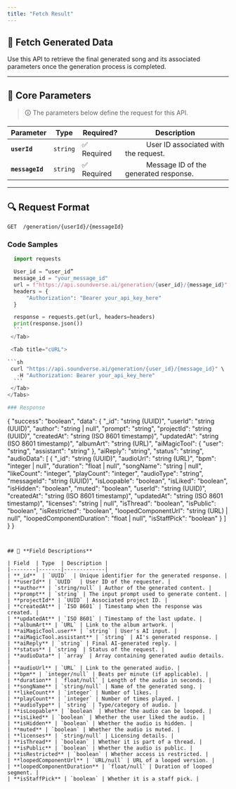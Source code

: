 ```yaml
---
title: "Fetch Result"
---
```



## 📌 Fetch Generated Data  
Use this API to retrieve the final generated song and its associated parameters once the generation process is completed.

---

## 🔹 **Core Parameters**  
> 🛈 The parameters below define the request for this API.

| Parameter  | Type      | Required? | Description |
|------------|----------|-----------|-------------|
| **`userId`**  | `string`  | ✅ Required |  &#x2003;&emsp;&emsp;User ID associated with the request. |
| **`messageId`**  | `string`  | ✅ Required |  &#x2003;&emsp;&emsp;Message ID of the generated response. |

---

## 🔍 **Request Format**  

```http
GET  /generation/{userId}/{messageId}
```


### Code Samples
<Tabs>
  <Tab title="Python">
  
  ```python
    import requests

    User_id = “user_id”
    message_id = "your_message_id"
    url = f"https://api.soundverse.ai/generation/{user_id}/{message_id}"
    headers = {
        "Authorization": "Bearer your_api_key_here"
    }

    response = requests.get(url, headers=headers)
    print(response.json())
    ```
   </Tab>

   <Tab title="cURL">
  
  ```sh
   curl "https://api.soundverse.ai/generation/{user_id}/{message_id}" \
     -H "Authorization: Bearer your_api_key_here"
    ```
   </Tab>
</Tabs>

### Response

```
{
  "success": "boolean",
  "data": {
    "_id": "string (UUID)",
    "userId": "string (UUID)",
    "author": "string | null",
    "prompt": "string",
    "projectId": "string (UUID)",
    "createdAt": "string (ISO 8601 timestamp)",
    "updatedAt": "string (ISO 8601 timestamp)",
    "albumArt": "string (URL)",
    "aiMagicTool": {
      "user": "string",
      "assistant": "string"
    },
    "aiReply": "string",
    "status": "string",
    "audioData": [
      {
        "_id": "string (UUID)",
        "audioUrl": "string (URL)",
        "bpm": "integer | null",
        "duration": "float | null",
        "songName": "string | null",
        "likeCount": "integer",
        "playCount": "integer",
        "audioType": "string",
        "messageId": "string (UUID)",
        "isLoopable": "boolean",
        "isLiked": "boolean",
        "isHidden": "boolean",
        "muted": "boolean",
        "userId": "string (UUID)",
        "createdAt": "string (ISO 8601 timestamp)",
        "updatedAt": "string (ISO 8601 timestamp)",
        "licenses": "string | null",
        "isThread": "boolean",
        "isPublic": "boolean",
        "isRestricted": "boolean",
        "loopedComponentUrl": "string (URL) | null",
        "loopedComponentDuration": "float | null",
        "isStaffPick": "boolean"
      }
    ]
  }
}
```


## 📄 **Field Descriptions**

| Field  | Type  | Description |
|--------|-------|-------------|
| **_id**  | `UUID`  | Unique identifier for the generated response. |
| **userId** | `UUID`  | User ID of the requester. |
| **author** | `string/null` | Author of the generated content. |
| **prompt** | `string` | The input prompt used to generate content. |
| **projectId** | `UUID` | Associated project ID. |
| **createdAt** | `ISO 8601` | Timestamp when the response was created. |
| **updatedAt** | `ISO 8601` | Timestamp of the last update. |
| **albumArt** | `URL` | Link to the album artwork. |
| **aiMagicTool.user** | `string` | User's AI input. |
| **aiMagicTool.assistant** | `string` | AI's generated response. |
| **aiReply** | `string` | Final AI-generated reply. |
| **status** | `string` | Status of the request. |
| **audioData** | `array` | Array containing generated audio details. |
| **audioUrl** | `URL` | Link to the generated audio. |
| **bpm** | `integer/null` | Beats per minute (if applicable). |
| **duration** | `float/null` | Length of the audio in seconds. |
| **songName** | `string/null` | Name of the generated song. |
| **likeCount** | `integer` | Number of likes. |
| **playCount** | `integer` | Number of times played. |
| **audioType** | `string` | Type/category of audio. |
| **isLoopable** | `boolean` | Whether the audio can be looped. |
| **isLiked** | `boolean` | Whether the user liked the audio. |
| **isHidden** | `boolean` | Whether the audio is hidden. |
| **muted** | `boolean` | Whether the audio is muted. |
| **licenses** | `string/null` | Licensing details. |
| **isThread** | `boolean` | Whether it is part of a thread. |
| **isPublic** | `boolean` | Whether the audio is public. |
| **isRestricted** | `boolean` | Whether access is restricted. |
| **loopedComponentUrl** | `URL/null` | URL of a looped version. |
| **loopedComponentDuration** | `float/null` | Duration of looped segment. |
| **isStaffPick** | `boolean` | Whether it is a staff pick. |
